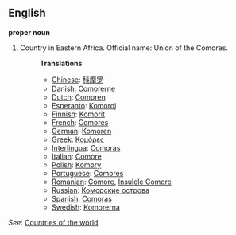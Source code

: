 ==English==

'''proper noun'''

# Country in Eastern Africa. Official name: Union of the Comores.
#:'''Translations'''
#:*[[Chinese]]: [[科摩罗]]
#:*[[Danish]]: [[Comorerne]]
#:*[[Dutch]]: [[Comoren]]
#:*[[Esperanto]]: [[Komoroj]]
#:*[[Finnish]]: [[Komorit]]
#:*[[French]]: [[Comores]]
#:*[[German]]: [[Komoren]]
#:*[[Greek]]: [[Κομόρες]]
#:*[[Interlingua]]: [[Comoras]]
#:*[[Italian]]: [[Comore]]
#:*[[Polish]]: [[Komory]]
#:*[[Portuguese]]: [[Comores]]
#:*[[Romanian]]: [[Comore]], [[Insulele Comore]]
#:*[[Russian]]: [[Коморские острова]]
#:*[[Spanish]]: [[Comoras]]
#:*[[Swedish]]: [[Komorerna]]

''See'': [[Countries of the world]]